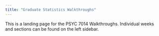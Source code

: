 ```yaml
---
title: "Graduate Statistics Walkthroughs"
---
```


This is a landing page for the PSYC 7014 Walkthroughs. Individual weeks and sections can be found on the left sidebar.
